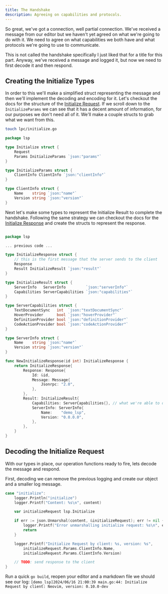 ```yaml
---
title: The Handshake
description: Agreeing on capabilities and protocols.
---
```


So great, we've got a connection, well partial connection. We've received a message from our editor but we haven't yet agreed on what we're going to do with it.
We need to agree on what capabilities we both have and what protocols we're going to use to communicate.

This is not called the handshake specifically I just liked that for a title for this part.
Anyway, we've received a message and logged it, but now we need to first decode it and then respond.

## Creating the Initialize Types

In order to this we'll make a simplified struct representing the message and then we'll implement the decoding and encoding for it.
Let's checkout the docs for the structure of the [Initialize Request](https://microsoft.github.io/language-server-protocol/specifications/lsp/3.17/specification/#initialize).
If we scroll down to the `InitializeParams` we can see that it has a decent amount of information, for our purposes we don't need all of it.
We'll make a couple structs to grab what we want from this.

```bash
touch lpc/initialize.go
```

```go title="lpc/initialize.go"
package lsp

type Initialize struct {
	Request
	Params InitializeParams `json:"params"`
}

type InitializeParams struct {
	ClientInfo ClientInfo `json:"clientInfo"`
}

type ClientInfo struct {
	Name    string `json:"name"`
	Version string `json:"version"`
}
```

Next let's make some types to represent the Initialize Result to complete the handshake.
Following the same strategy we can checkout the docs for the [Initialize Response](https://microsoft.github.io/language-server-protocol/specifications/lsp/3.17/specification/#initializeResult)
and create the structs to represent the response.

```go title="lpc/initialize.go" ins={5-44}

package lsp

... previous code ...

type InitializeResponse struct {
	// this is the first message that the server sends to the client
	Response
	Result InitializeResult `json:"result"`
}

type InitializeResult struct {
	ServerInfo   ServerInfo         `json:"serverInfo"`
	Capabilities ServerCapabilities `json:"capabilities"`
}

type ServerCapabilities struct {
	TextDocumentSync   int  `json:"textDocumentSync"`
	HoverProvider      bool `json:"hoverProvider"`
	DefinitionProvider bool `json:"definitionProvider"`
	CodeActionProvider bool `json:"codeActionProvider"`
}

type ServerInfo struct {
	Name    string `json:"name"`
	Version string `json:"version"`
}

func NewInitializeResponse(id int) InitializeResponse {
	return InitializeResponse{
		Response: Response{
			Id: &id,
			Message: Message{
				Jsonrpc: "2.0",
			},
		},
		Result: InitializeResult{
			Capabilities: ServerCapabilities{}, // what we're able to do
			ServerInfo: ServerInfo{
				Name:    "demo_lsp",
				Version: "0.0.0.0",
			},
		},
	}
}
```

## Decoding the Initialize Request

With our types in place, our operation functions ready to fire, lets decode the message and respond.

First, decoding we can remove the previous logging and create our object and a smaller log message.
```go title="main.go ins={5-14} del={2-3}
case "initialize":
    logger.Println("initialize")
    logger.Printf("Content: %s\n", content)

    var initializeRequest lsp.Initialize

    if err := json.Unmarshal(content, &initializeRequest); err != nil {
        logger.Printf("Error unmarshalling initialize request: %s\n", err)
        return
    }

    logger.Printf("Initialize Request by client: %s, version: %s",
        initializeRequest.Params.ClientInfo.Name,
        initializeRequest.Params.ClientInfo.Version)

    // TODO: send response to the client
}
```

Run a quick `go build`, reopen your editor and a markdown file we should see our log:
`[demo_lsp]2024/06/16 21:00:39 main.go:44: Initialize Request by client: Neovim, version: 0.10.0-dev`
